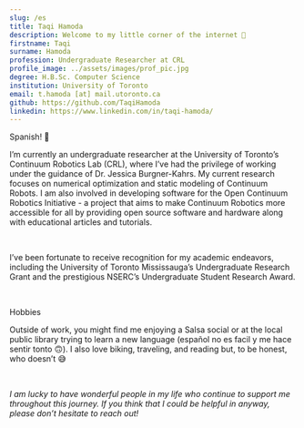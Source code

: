 ```yaml
---
slug: /es
title: Taqi Hamoda
description: Welcome to my little corner of the internet 🌱
firstname: Taqi
surname: Hamoda
profession: Undergraduate Researcher at CRL
profile_image: ../assets/images/prof_pic.jpg
degree: H.B.Sc. Computer Science
institution: University of Toronto
email: t.hamoda [at] mail.utoronto.ca
github: https://github.com/TaqiHamoda
linkedin: https://www.linkedin.com/in/taqi-hamoda/
---
```


<Text as='h2' fontSize='3xl'>Spanish! 👋</Text>

<Text>I’m currently an undergraduate researcher at the University of Toronto’s <Link color='teal.500' href='https://crl.utm.utoronto.ca/'>Continuum Robotics Lab (CRL)</Link>, where I’ve had the privilege of working under the guidance of <Link color='teal.500' href='https://www.cs.toronto.edu/~jbk/'>Dr. Jessica Burgner-Kahrs</Link>. My current research focuses on numerical optimization and static modeling of Continuum Robots. I am also involved in developing software for the <Link color='teal.500' href='https://www.opencontinuumrobotics.com/'>Open Continuum Robotics Initiative</Link> - a project that aims to make Continuum Robotics more accessible for all by providing open source software and hardware along with educational articles and tutorials.</Text>

<br/>

<Text>I’ve been fortunate to receive recognition for my academic endeavors, including the <Link color='teal.500' href='https://www.utm.utoronto.ca/dean/awards-grants/undergraduate-awards-grants/utm-undergraduate-research-grants'>University of Toronto Mississauga’s Undergraduate Research Grant</Link> and the prestigious <Link color='teal.500' href='https://www.nserc-crsng.gc.ca/students-etudiants/ug-pc/usra-brpc_eng.asp'>NSERC’s Undergraduate Student Research Award</Link>.</Text>

<br/>

<Text as='h3' fontSize='2xl'>Hobbies</Text>

Outside of work, you might find me enjoying a Salsa social or at the local public library trying to learn a new language (español no es facil y me hace sentir tonto 🙃). I also love biking, traveling, and reading but, to be honest, who doesn’t 😅

<br/>

*I am lucky to have wonderful people in my life who continue to support me throughout this journey. If you think that I could be helpful in anyway, please don’t hesitate to reach out!*
